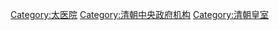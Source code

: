 [[Category:太医院|Category:太医院]]
[[Category:清朝中央政府机构|Category:清朝中央政府机构]]
[[Category:清朝皇室|Category:清朝皇室]]